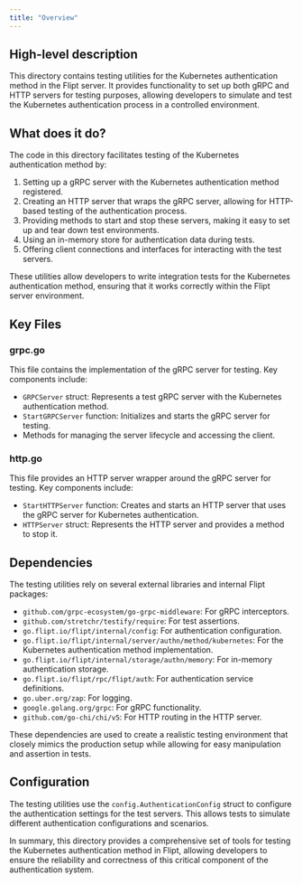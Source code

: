 ```yaml
---
title: "Overview"
---
```


## High-level description
This directory contains testing utilities for the Kubernetes authentication method in the Flipt server. It provides functionality to set up both gRPC and HTTP servers for testing purposes, allowing developers to simulate and test the Kubernetes authentication process in a controlled environment.

## What does it do?
The code in this directory facilitates testing of the Kubernetes authentication method by:

1. Setting up a gRPC server with the Kubernetes authentication method registered.
2. Creating an HTTP server that wraps the gRPC server, allowing for HTTP-based testing of the authentication process.
3. Providing methods to start and stop these servers, making it easy to set up and tear down test environments.
4. Using an in-memory store for authentication data during tests.
5. Offering client connections and interfaces for interacting with the test servers.

These utilities allow developers to write integration tests for the Kubernetes authentication method, ensuring that it works correctly within the Flipt server environment.

## Key Files

### grpc.go
This file contains the implementation of the gRPC server for testing. Key components include:

- `GRPCServer` struct: Represents a test gRPC server with the Kubernetes authentication method.
- `StartGRPCServer` function: Initializes and starts the gRPC server for testing.
- Methods for managing the server lifecycle and accessing the client.

### http.go
This file provides an HTTP server wrapper around the gRPC server for testing. Key components include:

- `StartHTTPServer` function: Creates and starts an HTTP server that uses the gRPC server for Kubernetes authentication.
- `HTTPServer` struct: Represents the HTTP server and provides a method to stop it.

## Dependencies
The testing utilities rely on several external libraries and internal Flipt packages:

- `github.com/grpc-ecosystem/go-grpc-middleware`: For gRPC interceptors.
- `github.com/stretchr/testify/require`: For test assertions.
- `go.flipt.io/flipt/internal/config`: For authentication configuration.
- `go.flipt.io/flipt/internal/server/authn/method/kubernetes`: For the Kubernetes authentication method implementation.
- `go.flipt.io/flipt/internal/storage/authn/memory`: For in-memory authentication storage.
- `go.flipt.io/flipt/rpc/flipt/auth`: For authentication service definitions.
- `go.uber.org/zap`: For logging.
- `google.golang.org/grpc`: For gRPC functionality.
- `github.com/go-chi/chi/v5`: For HTTP routing in the HTTP server.

These dependencies are used to create a realistic testing environment that closely mimics the production setup while allowing for easy manipulation and assertion in tests.

## Configuration
The testing utilities use the `config.AuthenticationConfig` struct to configure the authentication settings for the test servers. This allows tests to simulate different authentication configurations and scenarios.

In summary, this directory provides a comprehensive set of tools for testing the Kubernetes authentication method in Flipt, allowing developers to ensure the reliability and correctness of this critical component of the authentication system.